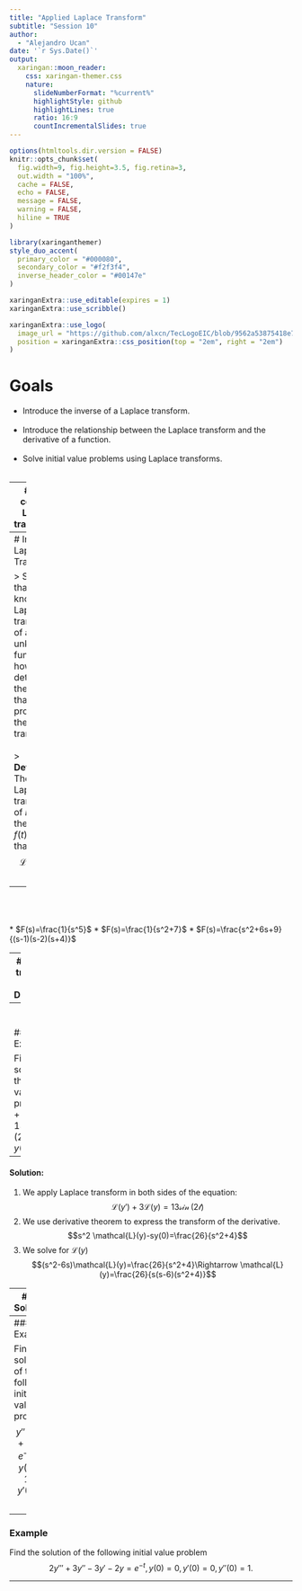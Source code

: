 ```yaml
---
title: "Applied Laplace Transform"
subtitle: "Session 10"
author: 
  - "Alejandro Ucan"
date: '`r Sys.Date()`'
output:
  xaringan::moon_reader:
    css: xaringan-themer.css
    nature:
      slideNumberFormat: "%current%"
      highlightStyle: github
      highlightLines: true
      ratio: 16:9
      countIncrementalSlides: true
---
```


```r
options(htmltools.dir.version = FALSE)
knitr::opts_chunk$set(
  fig.width=9, fig.height=3.5, fig.retina=3,
  out.width = "100%",
  cache = FALSE,
  echo = FALSE,
  message = FALSE, 
  warning = FALSE,
  hiline = TRUE
)
```

```r
library(xaringanthemer)
style_duo_accent(
  primary_color = "#000080",
  secondary_color = "#f2f3f4",
  inverse_header_color = "#00147e"
)
```

```r
xaringanExtra::use_editable(expires = 1)
xaringanExtra::use_scribble()
```

```r
xaringanExtra::use_logo(
  image_url = "https://github.com/alxcn/TecLogoEIC/blob/9562a53875418e749a296c85808a19c85fc4be74/IngenieriaCiencias_Horizontal_RGB.png",
  position = xaringanExtra::css_position(top = "2em", right = "2em")
)
```
# Goals


* Introduce the inverse of a Laplace transform. <br/><br/>
* Introduce the relationship between the Laplace transform and the derivative of a function. <br/><br/>
* Solve initial value problems using Laplace transforms. <br/><br/>

---
# Most commun Laplace transforms:

The next list has the Laplace transforms for the most commun functions

  * $\mathcal{L}\left\{t^n\right\}=\frac{n!}{s^{n+1}}$ 
  * $\mathcal{L}\left\{e^{at}\right\}=\frac{1}{s-a}$
  * $\mathcal{L}\left\{\sin(kt)\right\}=\frac{k}{s^2+k^2}$
  * $\mathcal{L}\left\{\cos(kt)\right\}=\frac{s}{s^2+k^2}$
  * $\mathcal{L}\left\{\sinh(kt)\right\}=\frac{k}{s^2-k^2}$
  * $\mathcal{L}\left\{\cos(kt)\right\}=\frac{s}{s^2-k^2}$
  
---
# Inverse Laplace Transform 

> Suppose that we know the Laplace transform of an unknown function, how to determine the function that produces the Laplace transform? <br/><br/>
> __Definition:__ The inverse Laplace transform of $F(s)$ is the function $f(t)$ such that $$\mathcal{L}\{f(t)\}=F(s).$$
  
--
<br/><br/>  
  * $F(s)=\frac{1}{s^5}$
  * $F(s)=\frac{1}{s^2+7}$
  * $F(s)=\frac{s^2+6s+9}{(s-1)(s-2)(s+4)}$
  
---
# Laplace transform of a Derivative:

> __Theorem:__ If $\mathcal{L}\{f(t)\}=F(s)$ exists, then $$\mathcal{L}\{f'(t)\}=sF(s)-f(0)$$ $$\mathcal{L}\{f^{(n)}(t)\}=s^nF(s)-s^{n-1}f(0)-s^{n-2}f'(0)-\cdots- f^{(n-1)}(0).$$

--
<br/><br/>
### Example: 

Find the solution of the initial value problem $y'+3y=13\sin(2t)\quad y(0)=6.$

---
#### Solution:

1. We apply Laplace transform in both sides of the equation:
$$\mathcal{L}(y')+3\mathcal{L}(y)=\mathcal{13\sin(2t)}$$
2. We use derivative theorem to express the transform of the derivative.
$$s^2 \mathcal{L}(y)-sy(0)=\frac{26}{s^2+4}$$
3. We solve for $\mathcal{L}(y)$ $$(s^2-6s)\mathcal{L}(y)=\frac{26}{s^2+4}\Rightarrow \mathcal{L}(y)=\frac{26}{s(s-6)(s^2+4)}$$

---
#### Solution:

4. We use partial fractions to express $\mathcal{L}(y)$ as a sum of simpler fractions 
$$\mathcal{L}(y)=\frac{13 (3 s - 2)}{40 (s^2 + 4)} + \frac{13}{120 (s - 6)} - \frac{13}{12 s}$$

5. Then we use the table of Laplace transforms to find the inverse transform. 

$$y(t)=-\frac{13}{12}+\frac{13}{120}e^{6t}+\frac{13}{40}\left(3\cos(2t)-\frac{1}{2}\sin(2t)\right)$$

---
### Example

Find the solution of the following initial value problem $$y''-3y'+2y=e^{-4t},\quad y(0)=1,\quad y'(0)=5.$$


---
### Example

Find the solution of the following initial value problem $$2y'''+3y''-3y'-2y=e^{-t},\, y(0)=0,\,y'(0)=0,\,y''(0)=1.$$

---
